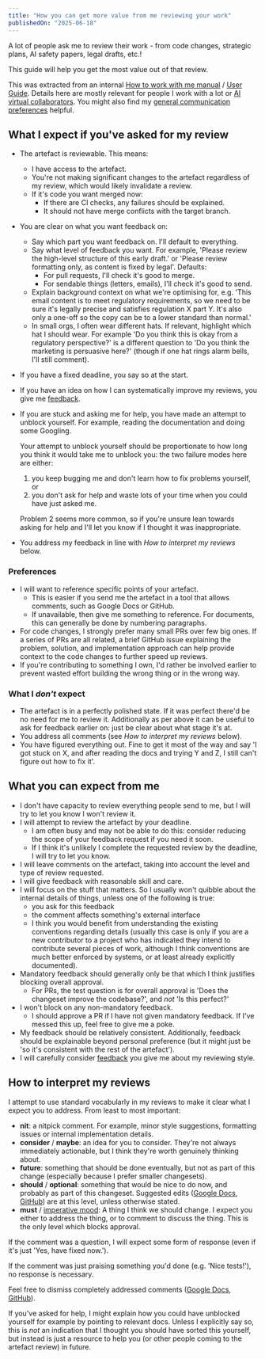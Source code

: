 ```yaml
---
title: "How you can get more value from me reviewing your work"
publishedOn: "2025-06-18"
---
```


A lot of people ask me to review their work - from code changes, strategic plans, AI safety papers, legal drafts, etc.!

This guide will help you get the most value out of that review.

This was extracted from an internal [How to work with me manual](https://medium.com/swlh/user-manual-to-me-92c8ce68f960) / [User Guide](https://lg.substack.com/p/the-looking-glass-a-user-guide-to). Details here are mostly relevant for people I work with a lot or [AI virtual collaborators](https://www.youtube.com/watch?v=snkOMOjiVOk&t=932s). You might also find my [general communication preferences](/blog/communication-preferences/) helpful.

## What I expect if you've asked for my review

- The artefact is reviewable. This means:
  - I have access to the artefact.
  - You're not making significant changes to the artefact regardless of my review, which would likely invalidate a review.
  - If it's code you want merged now:
    - If there are CI checks, any failures should be explained.
    - It should not have merge conflicts with the target branch.
- You are clear on what you want feedback on:
  - Say which part you want feedback on. I'll default to everything.
  - Say what level of feedback you want. For example, 'Please review the high-level structure of this early draft.' or 'Please review formatting only, as content is fixed by legal'. Defaults:
    - For pull requests, I'll check it's good to merge.
    - For sendable things (letters, emails), I'll check it's good to send.
  - Explain background context on what we're optimising for, e.g. 'This email content is to meet regulatory requirements, so we need to be sure it's legally precise and satisfies regulation X part Y. It's also only a one-off so the copy can be to a lower standard than normal.'
  - In small orgs, I often wear different hats. If relevant, highlight which hat I should wear. For example 'Do you think this is okay from a regulatory perspective?' is a different question to 'Do you think the marketing is persuasive here?' (though if one hat rings alarm bells, I'll still comment).
- If you have a fixed deadline, you say so at the start.
- If you have an idea on how I can systematically improve my reviews, you give me [feedback](./feedback).
- If you are stuck and asking me for help, you have made an attempt to unblock yourself. For example, reading the documentation and doing some Googling.

  Your attempt to unblock yourself should be proportionate to how long you think it would take me to unblock you: the two failure modes here are either:

  1. you keep bugging me and don't learn how to fix problems yourself, or
  2. you don't ask for help and waste lots of your time when you could have just asked me.

  Problem 2 seems more common, so if you're unsure lean towards asking for help and I'll let you know if I thought it was inappropriate.
- You address my feedback in line with _How to interpret my reviews_ below.

### Preferences

- I will want to reference specific points of your artefact.
  - This is easier if you send me the artefact in a tool that allows comments, such as Google Docs or GitHub.
  - If unavailable, then give me something to reference. For documents, this can generally be done by numbering paragraphs.
- For code changes, I strongly prefer many small PRs over few big ones. If a series of PRs are all related, a brief GitHub issue explaining the problem, solution, and implementation approach can help provide context to the code changes to further speed up reviews.
- If you're contributing to something I own, I'd rather be involved earlier to prevent wasted effort building the wrong thing or in the wrong way.

### What I *don't* expect

- The artefact is in a perfectly polished state. If it was perfect there'd be no need for me to review it. Additionally as per above it can be useful to ask for feedback earlier on: just be clear about what stage it's at.
- You address all comments (see _How to interpret my reviews_ below).
- You have figured everything out. Fine to get it most of the way and say 'I got stuck on X, and after reading the docs and trying Y and Z, I still can't figure out how to fix it'.

## What you can expect from me

- I don't have capacity to review everything people send to me, but I will try to let you know I won't review it.
- I will attempt to review the artefact by your deadline.
  - I am often busy and may not be able to do this: consider reducing the scope of your feedback request if you need it soon.
  - If I think it's unlikely I complete the requested review by the deadline, I will try to let you know.
- I will leave comments on the artefact, taking into account the level and type of review requested.
- I will give feedback with reasonable skill and care.
- I will focus on the stuff that matters. So I usually won't quibble about the internal details of things, unless one of the following is true:
  - you ask for this feedback
  - the comment affects something's external interface
  - I think you would benefit from understanding the existing conventions regarding details (usually this case is only if you are a new contributor to a project who has indicated they intend to contribute several pieces of work, although I think conventions are much better enforced by systems, or at least already explicitly documented).
- Mandatory feedback should generally only be that which I think justifies blocking overall approval.
  - For PRs, the test question is for overall approval is 'Does the changeset improve the codebase?', and *not* 'Is this perfect?'
- I won't block on any non-mandatory feedback.
  - I should approve a PR if I have not given mandatory feedback. If I've messed this up, feel free to give me a poke.
- My feedback should be relatively consistent. Additionally, feedback should be explainable beyond personal preference (but it might just be 'so it's consistent with the rest of the artefact').
- I will carefully consider [feedback](./feedback) you give me about my reviewing style.

## How to interpret my reviews

I attempt to use standard vocabularly in my reviews to make it clear what I expect you to address. From least to most important:

- **nit**: a nitpick comment. For example, minor style suggestions, formatting issues or internal implementation details.
- **consider** / **maybe**: an idea for you to consider. They're not always immediately actionable, but I think they're worth genuinely thinking about.
- **future**: something that should be done eventually, but not as part of this change (especially because I prefer smaller changesets).
- **should** / **optional**: something that would be nice to do now, and probably as part of this changeset. Suggested edits ([Google Docs](https://support.google.com/docs/answer/6033474), [GitHub](https://github.blog/2018-11-01-suggested-changes-update/)) are at this level, unless otherwise stated.
- **must** / [imperative mood](https://en.wikipedia.org/wiki/Imperative_mood): A thing I think we should change. I expect you either to address the thing, or to comment to discuss the thing. This is the only level which blocks approval.

If the comment was a question, I will expect some form of response (even if it's just 'Yes, have fixed now.').

If the comment was just praising something you'd done (e.g. 'Nice tests!'), no response is necessary.

Feel free to dismiss completely addressed comments ([Google Docs](https://support.google.com/docs/answer/65129#zippy=%2Cclose-or-reopen-a-comment), [GitHub](https://docs.github.com/en/pull-requests/collaborating-with-pull-requests/reviewing-changes-in-pull-requests/commenting-on-a-pull-request#resolving-conversations)).

If you've asked for help, I might explain how you could have unblocked yourself for example by pointing to relevant docs. Unless I explicitly say so, this is *not* an indication that I thought you should have sorted this yourself, but instead is just a resource to help you (or other people coming to the artefact review) in future.
